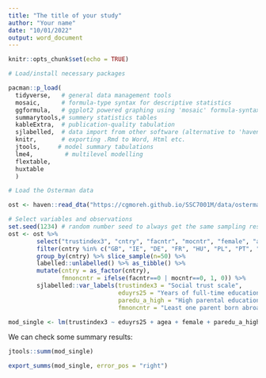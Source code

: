 ```yaml
---
title: "The title of your study"
author: "Your name"
date: "10/01/2022"
output: word_document
---
```


```r
knitr::opts_chunk$set(echo = TRUE)
```

```r

# Load/install necessary packages

pacman::p_load(
  tidyverse,   # general data management tools
  mosaic,      # formula-type syntax for descriptive statistics
  ggformula,   # ggplot2 powered graphing using 'mosaic' formula-syntax
  summarytools,# summery statistics tables
  kableExtra,  # publication-quality tabulation
  sjlabelled,  # data import from other software (alternative to 'haven') and labels management
  knitr,       # exporting .Rmd to Word, Html etc.
  jtools,     # model summary tabulations
  lme4,         # multilevel modelling
  flextable,
  huxtable
  )
```


```r
# Load the Osterman data

ost <- haven::read_dta("https://cgmoreh.github.io/SSC7001M/data/osterman.dta")
```

```r
# Select variables and observations
set.seed(1234) # random number seed to always get the same sampling result when we 'slice_sample'
ost <- ost %>%
        select("trustindex3", "cntry", "facntr", "mocntr", "female", "agea", "eduyrs25", "paredu_a_high") %>%
        filter(cntry %in% c("GB", "IE", "DE", "FR", "HU", "PL", "PT", "ES")) %>%  
        group_by(cntry) %>% slice_sample(n=50) %>%
        labelled::unlabelled() %>% as_tibble() %>%
        mutate(cntry = as_factor(cntry),
               fmnoncntr = ifelse(facntr==0 | mocntr==0, 1, 0)) %>%
        sjlabelled::var_labels(trustindex3 = "Social trust scale",
                               eduyrs25 = "Years of full-time education",
                               paredu_a_high = "High parental education",
                               fmnoncntr = "Least one parent born abroad")
```


```r
mod_single <- lm(trustindex3 ~ eduyrs25 + agea + female + paredu_a_high + fmnoncntr, data = ost)
```

We can check some summary results:

```r
jtools::summ(mod_single)
```


```r
export_summs(mod_single, error_pos = "right")
```

